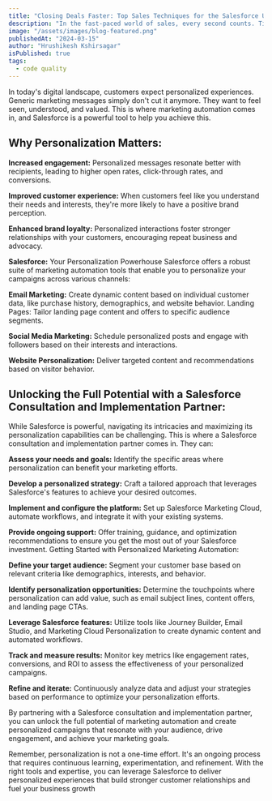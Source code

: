 ```yaml
---
title: "Closing Deals Faster: Top Sales Techniques for the Salesforce User"
description: "In the fast-paced world of sales, every second counts. Time wasted during the sales cycle means missed opportunities and lost revenue. But fear not, savvy Salesforce users like yourself have a secret weapon: powerful sales techniques optimized for the platform, combined with the expertise of a trusted Salesforce consultant and implementation partner. Buckle up, and get ready to close deals faster than ever before!"
image: "/assets/images/blog-featured.png"
publishedAt: "2024-03-15"
author: "Hrushikesh Kshirsagar"
isPublished: true
tags:
  - code quality
---
```


In today's digital landscape, customers expect personalized experiences. Generic marketing messages simply don't cut it anymore. They want to feel seen, understood, and valued. This is where marketing automation comes in, and Salesforce is a powerful tool to help you achieve this.

## Why Personalization Matters:

**Increased engagement:** Personalized messages resonate better with recipients, leading to higher open rates, click-through rates, and conversions.

**Improved customer experience:** When customers feel like you understand their needs and interests, they're more likely to have a positive brand perception.

**Enhanced brand loyalty:** Personalized interactions foster stronger relationships with your customers, encouraging repeat business and advocacy.

**Salesforce:** Your Personalization Powerhouse Salesforce offers a robust suite of marketing automation tools that enable you to personalize your campaigns across various channels:

**Email Marketing:** Create dynamic content based on individual customer data, like purchase history, demographics, and website behavior.
Landing Pages: Tailor landing page content and offers to specific audience segments.

**Social Media Marketing:** Schedule personalized posts and engage with followers based on their interests and interactions.

**Website Personalization:** Deliver targeted content and recommendations based on visitor behavior.

## Unlocking the Full Potential with a Salesforce Consultation and Implementation Partner:

While Salesforce is powerful, navigating its intricacies and maximizing its personalization capabilities can be challenging. This is where a Salesforce consultation and implementation partner comes in. They can:

**Assess your needs and goals:** Identify the specific areas where personalization can benefit your marketing efforts.

**Develop a personalized strategy:** Craft a tailored approach that leverages Salesforce's features to achieve your desired outcomes.

**Implement and configure the platform:** Set up Salesforce Marketing Cloud, automate workflows, and integrate it with your existing systems.

**Provide ongoing support:** Offer training, guidance, and optimization recommendations to ensure you get the most out of your Salesforce investment.
Getting Started with Personalized Marketing Automation:

**Define your target audience:** Segment your customer base based on relevant criteria like demographics, interests, and behavior.

**Identify personalization opportunities:** Determine the touchpoints where personalization can add value, such as email subject lines, content offers, and landing page CTAs.

**Leverage Salesforce features:** Utilize tools like Journey Builder, Email Studio, and Marketing Cloud Personalization to create dynamic content and automated workflows.

**Track and measure results:** Monitor key metrics like engagement rates, conversions, and ROI to assess the effectiveness of your personalized campaigns.

**Refine and iterate:** Continuously analyze data and adjust your strategies based on performance to optimize your personalization efforts.

By partnering with a Salesforce consultation and implementation partner, you can unlock the full potential of marketing automation and create personalized campaigns that resonate with your audience, drive engagement, and achieve your marketing goals.

Remember, personalization is not a one-time effort. It's an ongoing process that requires continuous learning, experimentation, and refinement. With the right tools and expertise, you can leverage Salesforce to deliver personalized experiences that build stronger customer relationships and fuel your business growth
